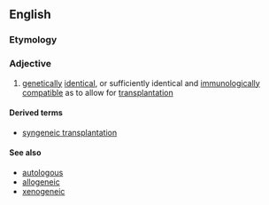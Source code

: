 ==English==

===Etymology===
{{confix|en|syn|geneic}}

===Adjective===
{{en-adj}}

# {{lb|en|genetics}} [[genetically]] [[identical]], or sufficiently identical and [[immunologically]] [[compatible]] as to allow for [[transplantation]]

====Derived terms====
* [[syngeneic transplantation]]

====See also====
* [[autologous]]
* [[allogeneic]]
* [[xenogeneic]]